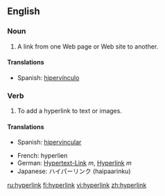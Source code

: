 ==English==

===Noun===
{{en-noun}}

# A link from one Web page or Web site to another.

====Translations====
{{top}}
{{mid}}
*Spanish: [[hipervínculo]] {{m}}
{{bottom}}

===Verb===
{{en-verb}}

# To add a hyperlink to text or images.

====Translations====
{{top}}
{{mid}}
*Spanish: [[hipervincular]]
{{bottom}}


{{checktrans}}
*French: hyperlien
*German: [[Hypertext-Link]] ''m'', [[Hyperlink]] ''m''
*Japanese: ハイパーリンク (haipaarinku)


[[ru:hyperlink]]
[[fi:hyperlink]]
[[vi:hyperlink]]
[[zh:hyperlink]]
